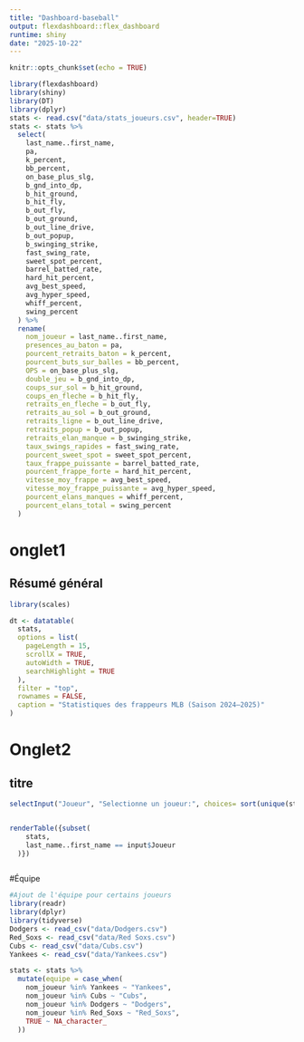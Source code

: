 ```yaml
---
title: "Dashboard-baseball"
output: flexdashboard::flex_dashboard
runtime: shiny
date: "2025-10-22"
---
```


```r
knitr::opts_chunk$set(echo = TRUE)

library(flexdashboard)
library(shiny)
library(DT)
library(dplyr)
stats <- read.csv("data/stats_joueurs.csv", header=TRUE)
stats <- stats %>%
  select(
    last_name..first_name,
    pa,
    k_percent,
    bb_percent,
    on_base_plus_slg,
    b_gnd_into_dp,
    b_hit_ground,
    b_hit_fly,
    b_out_fly,
    b_out_ground,
    b_out_line_drive,
    b_out_popup,
    b_swinging_strike,
    fast_swing_rate,
    sweet_spot_percent,
    barrel_batted_rate,
    hard_hit_percent,
    avg_best_speed,
    avg_hyper_speed,
    whiff_percent,
    swing_percent
  ) %>%
  rename(
    nom_joueur = last_name..first_name,
    presences_au_baton = pa,
    pourcent_retraits_baton = k_percent,
    pourcent_buts_sur_balles = bb_percent,
    OPS = on_base_plus_slg,
    double_jeu = b_gnd_into_dp,
    coups_sur_sol = b_hit_ground,
    coups_en_fleche = b_hit_fly,
    retraits_en_fleche = b_out_fly,
    retraits_au_sol = b_out_ground,
    retraits_ligne = b_out_line_drive,
    retraits_popup = b_out_popup,
    retraits_elan_manque = b_swinging_strike,
    taux_swings_rapides = fast_swing_rate,
    pourcent_sweet_spot = sweet_spot_percent,
    taux_frappe_puissante = barrel_batted_rate,
    pourcent_frappe_forte = hard_hit_percent,
    vitesse_moy_frappe = avg_best_speed,
    vitesse_moy_frappe_puissante = avg_hyper_speed,
    pourcent_elans_manques = whiff_percent,
    pourcent_elans_total = swing_percent
  )
```

# onglet1

## Résumé général

```r

library(scales)

dt <- datatable(
  stats,
  options = list(
    pageLength = 15,
    scrollX = TRUE,
    autoWidth = TRUE,
    searchHighlight = TRUE
  ),
  filter = "top",
  rownames = FALSE,
  caption = "Statistiques des frappeurs MLB (Saison 2024–2025)"
)

```

# Onglet2

## titre

```r
selectInput("Joueur", "Selectionne un joueur:", choices= sort(unique(stats$last_name..first_name)))


renderTable({subset(
    stats,
    last_name..first_name == input$Joueur
  )})



```

#Équipe


```r
#Ajout de l'équipe pour certains joueurs
library(readr)
library(dplyr)
library(tidyverse)
Dodgers <- read_csv("data/Dodgers.csv")
Red_Soxs <- read_csv("data/Red Soxs.csv")
Cubs <- read_csv("data/Cubs.csv")
Yankees <- read_csv("data/Yankees.csv")

stats <- stats %>%
  mutate(equipe = case_when(
    nom_joueur %in% Yankees ~ "Yankees",
    nom_joueur %in% Cubs ~ "Cubs",
    nom_joueur %in% Dodgers ~ "Dodgers",
    nom_joueur %in% Red_Soxs ~ "Red_Soxs",
    TRUE ~ NA_character_
  ))




```



